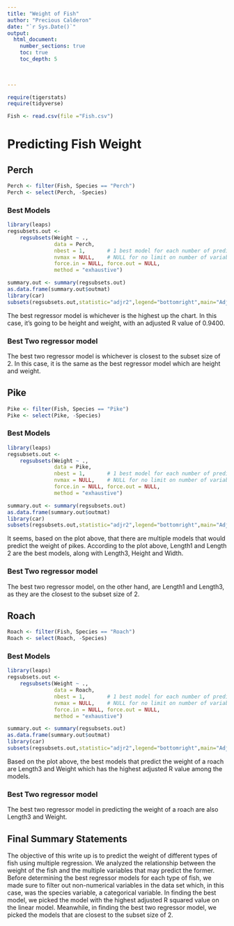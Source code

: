 ```yaml
---
title: "Weight of Fish"
author: "Precious Calderon"
date: "`r Sys.Date()`"  
output: 
  html_document:
    number_sections: true
    toc: true
    toc_depth: 5

 
    
---
```



```r
require(tigerstats)
require(tidyverse)
```

```r
Fish <- read.csv(file ="Fish.csv")
```




# Predicting Fish Weight


## Perch
```r
Perch <- filter(Fish, Species == "Perch")
Perch <- select(Perch, -Species) 
```



### Best Models

```r
library(leaps)
regsubsets.out <-
    regsubsets(Weight ~ .,
               data = Perch,
               nbest = 1,       # 1 best model for each number of predictors
               nvmax = NULL,    # NULL for no limit on number of variables
               force.in = NULL, force.out = NULL,
               method = "exhaustive")

summary.out <- summary(regsubsets.out)
as.data.frame(summary.out$outmat)
library(car)
subsets(regsubsets.out,statistic="adjr2",legend="bottomright",main="Adjusted R^2")
```

The best regressor model is whichever is the highest up the chart. In this case, it's going to be height and weight, with an adjusted R value of 0.9400. 

### Best Two regressor model

The best two regressor model is whichever is closest to the subset size of 2. In this case, it is the same as the best regressor model which are height and weight. 


## Pike

```r
Pike <- filter(Fish, Species == "Pike")
Pike <- select(Pike, -Species) 
```

### Best Models

```r
library(leaps)
regsubsets.out <-
    regsubsets(Weight ~ .,
               data = Pike,
               nbest = 1,       # 1 best model for each number of predictors
               nvmax = NULL,    # NULL for no limit on number of variables
               force.in = NULL, force.out = NULL,
               method = "exhaustive")

summary.out <- summary(regsubsets.out)
as.data.frame(summary.out$outmat)
library(car)
subsets(regsubsets.out,statistic="adjr2",legend="bottomright",main="Adjusted R^2")
```

It seems, based on the plot above, that there are multiple models that would predict the weight of pikes. According to the plot above, Length1 and Length 2 are the best models, along with Length3, Height and Width. 

### Best Two regressor model

The best two regressor model, on the other hand, are Length1 and Length3, as they are the closest to the subset size of 2. 

## Roach

```r
Roach <- filter(Fish, Species == "Roach")
Roach <- select(Roach, -Species) 
```

### Best Models

```r
library(leaps)
regsubsets.out <-
    regsubsets(Weight ~ .,
               data = Roach,
               nbest = 1,       # 1 best model for each number of predictors
               nvmax = NULL,    # NULL for no limit on number of variables
               force.in = NULL, force.out = NULL,
               method = "exhaustive")

summary.out <- summary(regsubsets.out)
as.data.frame(summary.out$outmat)
library(car)
subsets(regsubsets.out,statistic="adjr2",legend="bottomright",main="Adjusted R^2")
```

Based on the plot above, the best models that predict the weight of a roach are Length3 and Weight which has the highest adjusted R value among the models. 

### Best Two regressor model

The best two regressor model in predicting the weight of a roach are also Length3 and Weight. 

## Final Summary Statements

The objective of this write up is to predict the weight of different types of fish using multiple regression. We analyzed the relationship between the weight of the fish and the multiple variables that may predict the former. Before determining the best regressor models for each type of fish, we made sure to filter out non-numerical variables in the data set which, in this case, was the species variable, a categorical variable. In finding the best model, we picked the model with the highest adjusted R squared value on the linear model. Meanwhile, in finding the best two regressor model, we picked the models that are closest to the subset size of 2. 